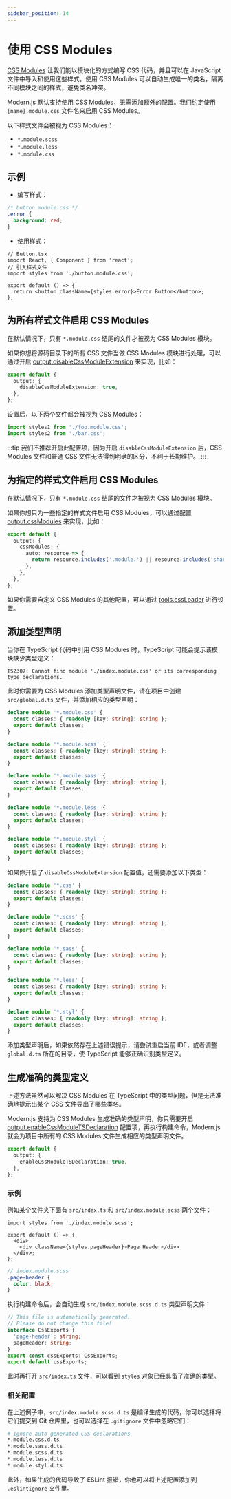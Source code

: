 ```yaml
---
sidebar_position: 14
---
```


# 使用 CSS Modules

[CSS Modules](https://github.com/css-modules/css-modules) 让我们能以模块化的方式编写 CSS 代码，并且可以在 JavaScript 文件中导入和使用这些样式。使用 CSS Modules 可以自动生成唯一的类名，隔离不同模块之间的样式，避免类名冲突。

Modern.js 默认支持使用 CSS Modules，无需添加额外的配置。我们约定使用 `[name].module.css` 文件名来启用 CSS Modules。

以下样式文件会被视为 CSS Modules：

- `*.module.scss`
- `*.module.less`
- `*.module.css`

## 示例

- 编写样式：

```css
/* button.module.css */
.error {
  background: red;
}
```

- 使用样式：

```tsx
// Button.tsx
import React, { Component } from 'react';
// 引入样式文件
import styles from './button.module.css';

export default () => {
  return <button className={styles.error}>Error Button</button>;
};
```

## 为所有样式文件启用 CSS Modules

在默认情况下，只有 `*.module.css` 结尾的文件才被视为 CSS Modules 模块。

如果你想将源码目录下的所有 CSS 文件当做 CSS Modules 模块进行处理，可以通过开启 [output.disableCssModuleExtension](/configure/app/output/disable-css-module-extension) 来实现，比如：

```ts
export default {
  output: {
    disableCssModuleExtension: true,
  },
};
```

设置后，以下两个文件都会被视为 CSS Modules：

```ts
import styles1 from './foo.module.css';
import styles2 from './bar.css';
```

:::tip
我们不推荐开启此配置项，因为开启 `disableCssModuleExtension` 后，CSS Modules 文件和普通 CSS 文件无法得到明确的区分，不利于长期维护。
:::

## 为指定的样式文件启用 CSS Modules

在默认情况下，只有 `*.module.css` 结尾的文件才被视为 CSS Modules 模块。

如果你想只为一些指定的样式文件启用 CSS Modules，可以通过配置 [output.cssModules](/configure/app/output/css-modules) 来实现，比如：

```ts
export default {
  output: {
    cssModules: {
      auto: resource => {
        return resource.includes('.module.') || resource.includes('shared/');
      },
    },
  },
};
```

如果你需要自定义 CSS Modules 的其他配置，可以通过 [tools.cssLoader](/configure/app/tools/css-loader) 进行设置。

## 添加类型声明

当你在 TypeScript 代码中引用 CSS Modules 时，TypeScript 可能会提示该模块缺少类型定义：

```
TS2307: Cannot find module './index.module.css' or its corresponding type declarations.
```

此时你需要为 CSS Modules 添加类型声明文件，请在项目中创建 `src/global.d.ts` 文件，并添加相应的类型声明：

```ts title="src/global.d.ts"
declare module '*.module.css' {
  const classes: { readonly [key: string]: string };
  export default classes;
}

declare module '*.module.scss' {
  const classes: { readonly [key: string]: string };
  export default classes;
}

declare module '*.module.sass' {
  const classes: { readonly [key: string]: string };
  export default classes;
}

declare module '*.module.less' {
  const classes: { readonly [key: string]: string };
  export default classes;
}

declare module '*.module.styl' {
  const classes: { readonly [key: string]: string };
  export default classes;
}
```

如果你开启了 `disableCssModuleExtension` 配置值，还需要添加以下类型：

```ts title="src/global.d.ts"
declare module '*.css' {
  const classes: { readonly [key: string]: string };
  export default classes;
}

declare module '*.scss' {
  const classes: { readonly [key: string]: string };
  export default classes;
}

declare module '*.sass' {
  const classes: { readonly [key: string]: string };
  export default classes;
}

declare module '*.less' {
  const classes: { readonly [key: string]: string };
  export default classes;
}

declare module '*.styl' {
  const classes: { readonly [key: string]: string };
  export default classes;
}
```

添加类型声明后，如果依然存在上述错误提示，请尝试重启当前 IDE，或者调整 `global.d.ts` 所在的目录，使 TypeScript 能够正确识别类型定义。

## 生成准确的类型定义

上述方法虽然可以解决 CSS Modules 在 TypeScript 中的类型问题，但是无法准确地提示出某个 CSS 文件导出了哪些类名。

Modern.js 支持为 CSS Modules 生成准确的类型声明，你只需要开启 [output.enableCssModuleTSDeclaration](/configure/app/output/enable-css-module-tsdeclaration) 配置项，再执行构建命令，Modern.js 就会为项目中所有的 CSS Modules 文件生成相应的类型声明文件。

```ts
export default {
  output: {
    enableCssModuleTSDeclaration: true,
  },
};
```

### 示例

例如某个文件夹下面有 `src/index.ts` 和 `src/index.module.scss` 两个文件：

```tsx title="src/index.ts"
import styles from './index.module.scss';

export default () => {
  <div>
    <div className={styles.pageHeader}>Page Header</div>
  </div>;
};
```

```scss
// index.module.scss
.page-header {
  color: black;
}
```

执行构建命令后，会自动生成 `src/index.module.scss.d.ts` 类型声明文件：

```ts title="src/index.module.scss.d.ts"
// This file is automatically generated.
// Please do not change this file!
interface CssExports {
  'page-header': string;
  pageHeader: string;
}
export const cssExports: CssExports;
export default cssExports;
```

此时再打开 `src/index.ts` 文件，可以看到 `styles` 对象已经具备了准确的类型。

### 相关配置

在上述例子中，`src/index.module.scss.d.ts` 是编译生成的代码，你可以选择将它们提交到 Git 仓库里，也可以选择在 `.gitignore` 文件中忽略它们：

```bash
# Ignore auto generated CSS declarations
*.module.css.d.ts
*.module.sass.d.ts
*.module.scss.d.ts
*.module.less.d.ts
*.module.styl.d.ts
```

此外，如果生成的代码导致了 ESLint 报错，你也可以将上述配置添加到 `.eslintignore` 文件里。
